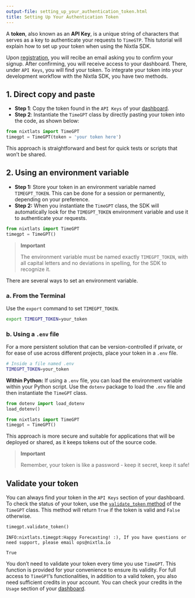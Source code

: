 ```yaml
---
output-file: setting_up_your_authentication_token.html
title: Setting Up Your Authentication Token
---
```



A **token**, also known as an **API Key**, is a unique string of
characters that serves as a key to authenticate your requests to
`TimeGTP`. This tutorial will explain how to set up your token when
using the Nixtla SDK.

Upon [registration](https://dashboard.nixtla.io/), you will recibe an
email asking you to confirm your signup. After confirming, you will
receive access to your dashboard. There, under `API Keys`, you will find
your token. To integrate your token into your development workflow with
the Nixtla SDK, you have two methods.

## 1. Direct copy and paste

-   **Step 1**: Copy the token found in the `API Keys` of your
    [dashboard]((https://dashboard.nixtla.io/)).
-   **Step 2**: Instantiate the `TimeGPT` class by directly pasting your
    token into the code, as shown below:

```python
from nixtlats import TimeGPT 
timegpt = TimeGPT(token = 'your token here')
```

This approach is straightforward and best for quick tests or scripts
that won’t be shared.

## 2. Using an environment variable

-   **Step 1:** Store your token in an environment variable named
    `TIMEGPT_TOKEN`. This can be done for a session or permanently,
    depending on your preference.
-   **Step 2:** When you instantiate the `TimeGPT` class, the SDK will
    automatically look for the `TIMEGPT_TOKEN` environment variable and
    use it to authenticate your requests.

```python
from nixtlats import TimeGPT
timegpt = TimeGPT()
```

> **Important**
>
> The environment variable must be named exactly `TIMEGPT_TOKEN`, with
> all capital letters and no deviations in spelling, for the SDK to
> recognize it.

There are several ways to set an environment variable.

### a. From the Terminal

Use the `export` command to set `TIMEGPT_TOKEN`.

```bash
export TIMEGPT_TOKEN=your_token
```

### b. Using a `.env` file

For a more persistent solution that can be version-controlled if
private, or for ease of use across different projects, place your token
in a `.env` file.

```bash
# Inside a file named .env
TIMEGPT_TOKEN=your_token
```

**Within Python:** If using a `.env` file, you can load the environment
variable within your Python script. Use the `dotenv` package to load the
`.env` file and then instantiate the `TimeGPT` class.

```python
from dotenv import load_dotenv
load_dotenv()

from nixtlats import TimeGPT
timegpt = TimeGPT()
```

This approach is more secure and suitable for applications that will be
deployed or shared, as it keeps tokens out of the source code.

> **Important**
>
> Remember, your token is like a password - keep it secret, keep it
> safe!

## Validate your token

You can always find your token in the `API Keys` section of your
dashboard. To check the status of your token, use the [`validate_token`
method](https://nixtlaverse.nixtla.io/nixtla/timegpt.html#timegpt-validate-token)
of the `TimeGPT` class. This method will return `True` if the token is
valid and `False` otherwise.

```python
timegpt.validate_token()
```

``` text
INFO:nixtlats.timegpt:Happy Forecasting! :), If you have questions or need support, please email ops@nixtla.io
```

``` text
True
```

You don’t need to validate your token every time you use `TimeGPT`. This
function is provided for your convenience to ensure its validity. For
full access to `TimeGPT`’s functionalities, in addition to a valid
token, you also need sufficient credits in your account. You can check
your credits in the `Usage` section of your
[dashboard]((https://dashboard.nixtla.io/)).

